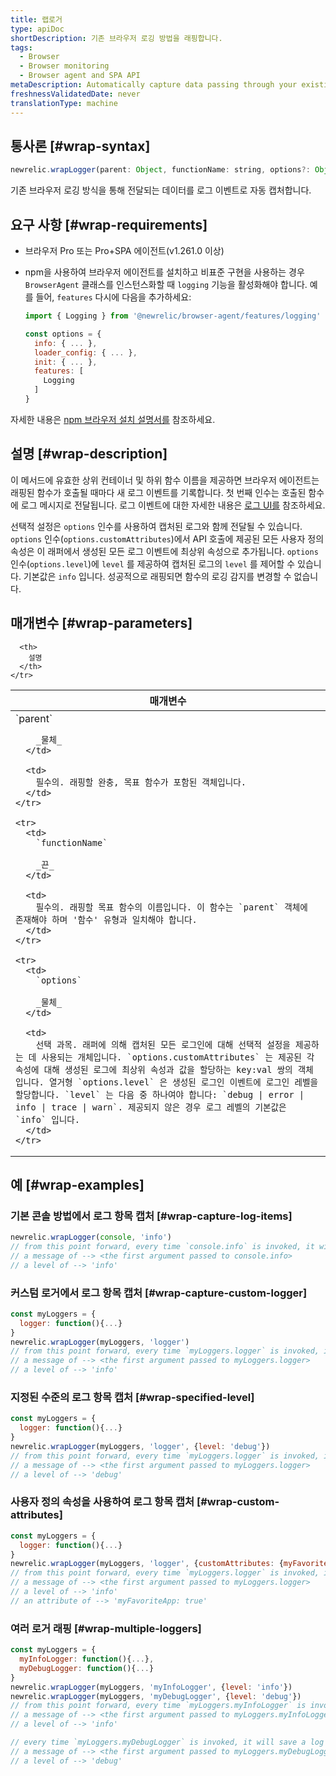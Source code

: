 ```yaml
---
title: 랩로거
type: apiDoc
shortDescription: 기존 브라우저 로깅 방법을 래핑합니다.
tags:
  - Browser
  - Browser monitoring
  - Browser agent and SPA API
metaDescription: Automatically capture data passing through your existing browser logging methods as log events.
freshnessValidatedDate: never
translationType: machine
---
```


## 통사론 [#wrap-syntax]

```js
newrelic.wrapLogger(parent: Object, functionName: string, options?: Object<{ customAttributes?: Object, level?: 'debug|error|info|trace|warn'}>)
```

기존 브라우저 로깅 방식을 통해 전달되는 데이터를 로그 이벤트로 자동 캡처합니다.

## 요구 사항 [#wrap-requirements]

* 브라우저 Pro 또는 Pro+SPA 에이전트(v1.261.0 이상)

* npm을 사용하여 브라우저 에이전트를 설치하고 비표준 구현을 사용하는 경우 `BrowserAgent` 클래스를 인스턴스화할 때 `logging` 기능을 활성화해야 합니다. 예를 들어, `features` 다시에 다음을 추가하세요:

  ```js
  import { Logging } from '@newrelic/browser-agent/features/logging'

  const options = {
    info: { ... },
    loader_config: { ... },
    init: { ... },
    features: [
      Logging
    ]
  }
  ```

자세한 내용은 [npm 브라우저 설치 설명서를](https://www.npmjs.com/package/@newrelic/browser-agent#new-relic-browser-agent) 참조하세요.

## 설명 [#wrap-description]

이 메서드에 유효한 상위 컨테이너 및 하위 함수 이름을 제공하면 브라우저 에이전트는 래핑된 함수가 호출될 때마다 새 로그 이벤트를 기록합니다. 첫 번째 인수는 호출된 함수에 로그 메시지로 전달됩니다. 로그 이벤트에 대한 자세한 내용은 [로그 UI를](https://docs.newrelic.com/docs/logs/ui-data/use-logs-ui/) 참조하세요.

선택적 설정은 `options` 인수를 사용하여 캡처된 로그와 함께 전달될 수 있습니다. `options` 인수(`options.customAttributes`)에서 API 호출에 제공된 모든 사용자 정의 속성은 이 래퍼에서 생성된 모든 로그 이벤트에 최상위 속성으로 추가됩니다. `options` 인수(`options.level`)에 `level` 를 제공하여 캡처된 로그의 `level` 를 제어할 수 있습니다. 기본값은 `info` 입니다. 성공적으로 래핑되면 함수의 로깅 감지를 변경할 수 없습니다.

## 매개변수 [#wrap-parameters]

<table>
  <thead>
    <tr>
      <th width="25%">
        매개변수
      </th>

      <th>
        설명
      </th>
    </tr>
  </thead>

  <tbody>
    <tr>
      <td>
        `parent`

        _물체_
      </td>

      <td>
        필수의. 래핑할 완충, 목표 함수가 포함된 객체입니다.
      </td>
    </tr>

    <tr>
      <td>
        `functionName`

        _끈_
      </td>

      <td>
        필수의. 래핑할 목표 함수의 이름입니다. 이 함수는 `parent` 객체에 존재해야 하며 '함수' 유형과 일치해야 합니다.
      </td>
    </tr>

    <tr>
      <td>
        `options`

        _물체_
      </td>

      <td>
        선택 과목. 래퍼에 의해 캡처된 모든 로그인에 대해 선택적 설정을 제공하는 데 사용되는 개체입니다. `options.customAttributes` 는 제공된 각 속성에 대해 생성된 로그에 최상위 속성과 값을 할당하는 key:val 쌍의 객체입니다. 열거형 `options.level` 은 생성된 로그인 이벤트에 로그인 레벨을 할당합니다. `level` 는 다음 중 하나여야 합니다: `debug | error | info | trace | warn`. 제공되지 않은 경우 로그 레벨의 기본값은 `info` 입니다.
      </td>
    </tr>
  </tbody>
</table>

## 예 [#wrap-examples]

### 기본 콘솔 방법에서 로그 항목 캡처 [#wrap-capture-log-items]

```js
newrelic.wrapLogger(console, 'info')
// from this point forward, every time `console.info` is invoked, it will save a log event with:
// a message of --> <the first argument passed to console.info>
// a level of --> 'info'
```

### 커스텀 로거에서 로그 항목 캡처 [#wrap-capture-custom-logger]

```js
const myLoggers = {
  logger: function(){...}
}
newrelic.wrapLogger(myLoggers, 'logger')
// from this point forward, every time `myLoggers.logger` is invoked, it will save a log event with:
// a message of --> <the first argument passed to myLoggers.logger>
// a level of --> 'info'
```

### 지정된 수준의 로그 항목 캡처 [#wrap-specified-level]

```js
const myLoggers = {
  logger: function(){...}
}
newrelic.wrapLogger(myLoggers, 'logger', {level: 'debug'})
// from this point forward, every time `myLoggers.logger` is invoked, it will save a log event with:
// a message of --> <the first argument passed to myLoggers.logger>
// a level of --> 'debug'
```

### 사용자 정의 속성을 사용하여 로그 항목 캡처 [#wrap-custom-attributes]

```js
const myLoggers = {
  logger: function(){...}
}
newrelic.wrapLogger(myLoggers, 'logger', {customAttributes: {myFavoriteApp: true}})
// from this point forward, every time `myLoggers.logger` is invoked, it will save a log event with:
// a message of --> <the first argument passed to myLoggers.logger>
// a level of --> 'info'
// an attribute of --> 'myFavoriteApp: true'
```

### 여러 로거 래핑 [#wrap-multiple-loggers]

```js
const myLoggers = {
  myInfoLogger: function(){...},
  myDebugLogger: function(){...}
}
newrelic.wrapLogger(myLoggers, 'myInfoLogger', {level: 'info'})
newrelic.wrapLogger(myLoggers, 'myDebugLogger', {level: 'debug'})
// from this point forward, every time `myLoggers.myInfoLogger` is invoked, it will save a log event with:
// a message of --> <the first argument passed to myLoggers.myInfoLogger>
// a level of --> 'info'

// every time `myLoggers.myDebugLogger` is invoked, it will save a log event with:
// a message of --> <the first argument passed to myLoggers.myDebugLogger>
// a level of --> 'debug'
```